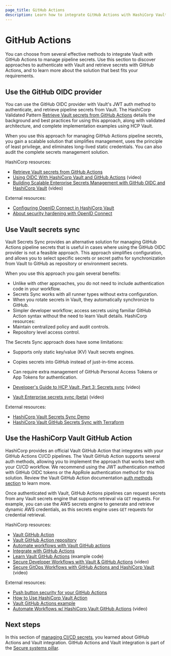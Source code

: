 ```yaml
---
page_title: GitHub Actions
description: Learn how to integrate GitHub Actions with HashiCorp Vault for secure secrets management.
---
```


# GitHub Actions

You can choose from several effective methods to integrate Vault with GitHub Actions to manage pipeline secrets. Use this section to discover approaches to authenticate with Vault and retrieve secrets with GitHub Actions, and to learn more about the solution that best fits your requirements.

## Use the GitHub OIDC provider

You can use the GitHub OIDC provider with Vault's JWT auth method to authenticate, and retrieve pipeline secrets from Vault. The HashiCorp Validated Pattern [Retrieve Vault secrets from GitHub Actions](/validated-patterns/vault/retrieve-vault-secrets-from-github-actions#validated-architecture) details the background and best practices for using this approach, along with validated architecture, and complete implementation examples using HCP Vault.

When you use this approach for managing GitHub Actions pipeline secrets, you gain a scalable solution that simplifies management, uses the principle of least privilege, and eliminates long-lived static credentials. You can also audit the complete secrets management solution.

HashiCorp resources:

- [Retrieve Vault secrets from GitHub Actions](/validated-patterns/vault/retrieve-vault-secrets-from-github-actions#validated-architecture)
- [Using OIDC With HashiCorp Vault and GitHub Actions](https://www.youtube.com/watch?v=lsWOx9bzAwY) (video)
- [Building Scalable Enterprise Secrets Management with GitHub OIDC and HashiCorp Vault](https://www.youtube.com/watch?v=ntZwaRzhVSA) (video)

External resources:

- [Configuring OpenID Connect in HashiCorp Vault](https://docs.github.com/en/actions/security-for-github-actions/security-hardening-your-deployments/configuring-openid-connect-in-hashicorp-vault)
- [About security hardening with OpenID Connect](https://docs.github.com/en/actions/security-for-github-actions/security-hardening-your-deployments/about-security-hardening-with-openid-connect)

## Use Vault secrets sync

Vault Secrets Sync provides an alternative solution for managing GitHub Actions pipeline secrets that is useful in cases where using the GitHub OIDC provider is not a feasible approach. This approach simplifies configuration, and allows you to select specific secrets or secret paths for synchronization from Vault to GitHub as repository or environment secrets.

When you use this approach you gain several benefits:

- Unlike with other approaches, you do not need to include authentication code in your workflow.
- Secrets Sync works with all runner types without extra configuration.
- When you rotate secrets in Vault, they automatically synchronize to GitHub.
- Simpler developer workflow; access secrets using familiar GitHub Action syntax without the need to learn Vault details. 
HashiCorp resources:
- Maintain centralized policy and audit controls.
- Repository level access control.

The Secrets Sync approach does have some limitations:

- Supports only static key/value (KV) Vault secrets engines.
- Copies secrets into GitHub instead of just-in-time access.
- Can require extra management of GitHub Personal Access Tokens or App Tokens for authentication.

- [Developer's Guide to HCP Vault, Part 3: Secrets sync](https://www.youtube.com/watch?v=EPz9hYhDKmw) (video)
- [Vault Enterprise secrets sync (beta)](https://www.youtube.com/watch?v=cel1GQ0wpQA) (video)

External resources:

- [HashiCorp Vault Secrets Sync Demo](https://github.com/michaelkosir/vault-secrets-sync-demo)
- [HashiCorp Vault GitHub Secrets Sync with Terraform](https://www.infralovers.com/blog/2024-04-19-hcp-vault-github-secrets-sync/)

## Use the HashiCorp Vault GitHub Action

HashiCorp provides an official Vault GitHub Action that integrates with your GitHub Actions CI/CD pipelines. The Vault GitHub Action supports several auth methods, allowing you to implement the approach that works best with your CI/CD workflow. We recommend using the JWT authentication method with GitHub OIDC tokens or the AppRole authentication method for this solution. Review the Vault GitHub Action documentation [auth methods section](https://github.com/hashicorp/vault-action?tab=readme-ov-file#authentication-methods) to learn more.

Once authenticated with Vault, GitHub Actions pipelines can request secrets from any Vault secrets engine that supports retrieval via `GET` requests. For example, you can use the AWS secrets engine to generate and retrieve dynamic AWS credentials, as this secrets engine uses `GET` requests for credential retrieval.

HashiCorp resources:

- [Vault GitHub Action](https://github.com/marketplace/actions/hashicorp-vault)
- [Vault GitHub Action repository](https://github.com/hashicorp/vault-action)
- [Automate workflows with Vault GitHub actions](/vault/tutorials/app-integration/github-actions)
- [Integrate with GitHub Actions](/hcp/docs/vault-secrets/integrations/github-actions)
- [Learn Vault GitHub Actions](https://github.com/hashicorp-education/learn-vault-github-actions) (example code)
- [Secure Developer Workflows with Vault & GitHub Actions](https://www.youtube.com/watch?v=Vl5dO3EzNJ0) (video)
- [Secure GitOps Workflows with GitHub Actions and HashiCorp Vault](https://www.youtube.com/watch?v=rhB72KFiL48) (video)

External resources:

- [Push button security for your GitHub Actions](https://medium.com/hashicorp-engineering/push-button-security-for-your-github-actions-d4fffde1df20)
- [How to Use HashiCorp Vault Action](https://cicube.io/workflow-hub/hashicorp-vault--github-action/)
- [Vault GitHub Actions example](https://github.com/umn-secm/hcp-vault-terraform-examples/blob/main/.github/workflows/vault_github_actions_example.yml)
- [Automate Workflows w/ HashiCorp Vault GitHub Actions](https://www.youtube.com/watch?v=BTneNK6N98U) (video)

## Next steps

In this section of [managing CI/CD secrets](/well-architected-framework/secure-systems/secure-applications/ci-cd-secrets), you learned about GitHub Actions and Vault integration. GitHub Actions and Vault integration is part of the [Secure systems pillar](/well-architected-framework/secure-systems).